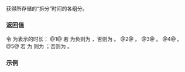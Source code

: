 {{cpp/chrono/hh_mm_ss/title|is_negative|hours|minutes|seconds|subseconds}}
{{cpp/chrono/hh_mm_ss/navbar}}
{{dcl begin}}
{{dcl|num=1|
constexpr bool is_negative() const noexcept;
}}
{{dcl|num=2|
constexpr std::chrono::hours hours() const noexcept;
}}
{{dcl|num=3|
constexpr std::chrono::minutes minutes() const noexcept;
}}
{{dcl|num=4|
constexpr std::chrono::seconds seconds() const noexcept;
}}
{{dcl|num=5|
constexpr precision subseconds() const noexcept;
}}
{{dcl end}}

获得所存储的“拆分”时间的各组分。

===返回值===
令 {{tt|d}} 为表示的时长：
@1@ 若 {{tt|d}} 为负则为 {{c|true}}，否则为 {{c|false}}。
@2@ {{c|std::chrono::duration_cast&lt;std::chrono::hours&gt;(abs(d))}}。
@3@ {{c|std::chrono::duration_cast&lt;std::chrono::minutes&gt;(abs(d) - hours())}}。
@4@ {{c|std::chrono::duration_cast&lt;std::chrono::seconds&gt;(abs(d) - hours() - minutes())}}。
@5@ 若 {{c|std::chrono::treat_as_floating_point_v&lt;precision::rep&gt;}} 为 {{c|true}} 则为 {{c|abs(d) - hours() - minutes() - seconds()}}；否则为 {{c|std::chrono::duration_cast&lt;precision&gt;(abs(d) - hours() - minutes() - seconds())}}。

===示例===
{{example}}

{{langlinks|en|es|ja|ru}}
